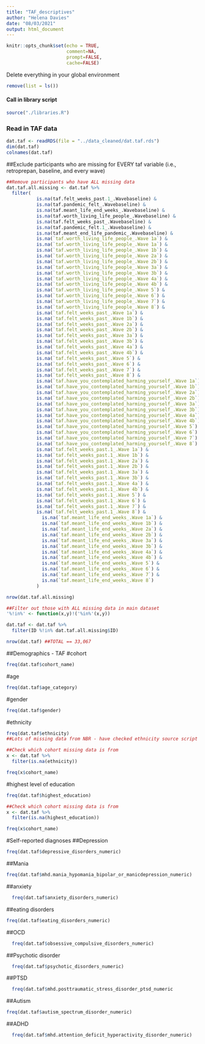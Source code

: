 ```yaml
---
title: "TAF_descriptives"
author: "Helena Davies"
date: "08/03/2021"
output: html_document
---
```



```r
knitr::opts_chunk$set(echo = TRUE,
                      comment=NA,
                      prompt=FALSE,
                      cache=FALSE)
```

Delete everything in your global environment
```r
remove(list = ls())
```

#### Call in library script

```r
source("./libraries.R")
```

### Read in TAF data
```r
dat.taf <- readRDS(file = "../data_cleaned/dat.taf.rds")
dim(dat.taf)
colnames(dat.taf)

```

##Exclude participants who are missing for EVERY taf variable (i.e., retroprepan, baseline, and every wave)
```r
##Remove participants who have ALL missing data
dat.taf.all.missing <- dat.taf %>%
  filter(
           is.na(taf.felt_weeks_past.1_.Wavebaseline) &
           is.na(taf.pandemic_felt_.Wavebaseline) &
           is.na(taf.meant_life_end_weeks_.Wavebaseline) &
           is.na(taf.worth_living_life_people_.Wavebaseline) &
           is.na(taf.felt_weeks_past_.Wavebaseline) &
           is.na(taf.pandemic_felt.1_.Wavebaseline) &
           is.na(taf.meant_end_life_pandemic_.Wavebaseline) &
           is.na(`taf.worth_living_life_people_.Wave 1a`) &
           is.na(`taf.worth_living_life_people_.Wave 1a`) &
           is.na(`taf.worth_living_life_people_.Wave 1b`) &
           is.na(`taf.worth_living_life_people_.Wave 2a`) &
           is.na(`taf.worth_living_life_people_.Wave 2b`) &
           is.na(`taf.worth_living_life_people_.Wave 3a`) &
           is.na(`taf.worth_living_life_people_.Wave 3b`) &
           is.na(`taf.worth_living_life_people_.Wave 4a`) &
           is.na(`taf.worth_living_life_people_.Wave 4b`) &
           is.na(`taf.worth_living_life_people_.Wave 5`) &
           is.na(`taf.worth_living_life_people_.Wave 6`) &
           is.na(`taf.worth_living_life_people_.Wave 7`) &
           is.na(`taf.worth_living_life_people_.Wave 8`) &
           is.na(`taf.felt_weeks_past_.Wave 1a`) &
           is.na(`taf.felt_weeks_past_.Wave 1b`) &
           is.na(`taf.felt_weeks_past_.Wave 2a`) &
           is.na(`taf.felt_weeks_past_.Wave 2b`) &
           is.na(`taf.felt_weeks_past_.Wave 3a`) &
           is.na(`taf.felt_weeks_past_.Wave 3b`) &
           is.na(`taf.felt_weeks_past_.Wave 4a`) &
           is.na(`taf.felt_weeks_past_.Wave 4b`) &
           is.na(`taf.felt_weeks_past_.Wave 5`) &
           is.na(`taf.felt_weeks_past_.Wave 6`) &
           is.na(`taf.felt_weeks_past_.Wave 7`) &
           is.na(`taf.felt_weeks_past_.Wave 8`) &
           is.na(`taf.have_you_contemplated_harming_yourself_.Wave 1a`) &
           is.na(`taf.have_you_contemplated_harming_yourself_.Wave 1b`) &
           is.na(`taf.have_you_contemplated_harming_yourself_.Wave 2a`) &
           is.na(`taf.have_you_contemplated_harming_yourself_.Wave 2b`) &
           is.na(`taf.have_you_contemplated_harming_yourself_.Wave 3a`) &
           is.na(`taf.have_you_contemplated_harming_yourself_.Wave 3b`) &
           is.na(`taf.have_you_contemplated_harming_yourself_.Wave 4a`) &
           is.na(`taf.have_you_contemplated_harming_yourself_.Wave 4b`) &
           is.na(`taf.have_you_contemplated_harming_yourself_.Wave 5`) &
           is.na(`taf.have_you_contemplated_harming_yourself_.Wave 6`) &
           is.na(`taf.have_you_contemplated_harming_yourself_.Wave 7`) &
           is.na(`taf.have_you_contemplated_harming_yourself_.Wave 8`) &
           is.na(`taf.felt_weeks_past.1_.Wave 1a`) &
           is.na(`taf.felt_weeks_past.1_.Wave 1b`) &
           is.na(`taf.felt_weeks_past.1_.Wave 2a`) &
           is.na(`taf.felt_weeks_past.1_.Wave 2b`) &
           is.na(`taf.felt_weeks_past.1_.Wave 3a`) &
           is.na(`taf.felt_weeks_past.1_.Wave 3b`) &
           is.na(`taf.felt_weeks_past.1_.Wave 4a`) &
           is.na(`taf.felt_weeks_past.1_.Wave 4b`) &
           is.na(`taf.felt_weeks_past.1_.Wave 5`) &
           is.na(`taf.felt_weeks_past.1_.Wave 6`) &
           is.na(`taf.felt_weeks_past.1_.Wave 7`) &
           is.na(`taf.felt_weeks_past.1_.Wave 8`) &
             is.na(`taf.meant_life_end_weeks_.Wave 1a`) &
             is.na(`taf.meant_life_end_weeks_.Wave 1b`) &
             is.na(`taf.meant_life_end_weeks_.Wave 2a`) &
             is.na(`taf.meant_life_end_weeks_.Wave 2b`) &
             is.na(`taf.meant_life_end_weeks_.Wave 3a`) &
             is.na(`taf.meant_life_end_weeks_.Wave 3b`) &
             is.na(`taf.meant_life_end_weeks_.Wave 4a`) &
             is.na(`taf.meant_life_end_weeks_.Wave 4b`) &
             is.na(`taf.meant_life_end_weeks_.Wave 5`) &
             is.na(`taf.meant_life_end_weeks_.Wave 6`) &
             is.na(`taf.meant_life_end_weeks_.Wave 7`) &
             is.na(`taf.meant_life_end_weeks_.Wave 8`)
           )

nrow(dat.taf.all.missing)
```

```r
##Filter out those with ALL missing data in main dataset
'%!in%' <- function(x,y)!('%in%'(x,y))

dat.taf <- dat.taf %>%
  filter(ID %!in% dat.taf.all.missing$ID)

nrow(dat.taf) ##TOTAL == 33,067

```

##Demographics - TAF
#cohort
```r
freq(dat.taf$cohort_name)
```

#age
```r
freq(dat.taf$age_category)
```

#gender
```r
freq(dat.taf$gender)
```

#ethnicity
```r
freq(dat.taf$ethnicity)
##Lots of missing data from NBR - have checked ethnicity source script and seems that the original dataset contains a lot of NAs...

##Check which cohort missing data is from
x <- dat.taf %>%
  filter(is.na(ethnicity))

freq(x$cohort_name)

```

#highest level of education
```r
freq(dat.taf$highest_education)

##Check which cohort missing data is from
x <- dat.taf %>%
  filter(is.na(highest_education))

freq(x$cohort_name)

```

#Self-reported diagnoses
##Depression
```r
freq(dat.taf$depressive_disorders_numeric) 

```

##Mania
```r
freq(dat.taf$mhd.mania_hypomania_bipolar_or_manicdepression_numeric) 

```

##anxiety
```r
  freq(dat.taf$anxiety_disorders_numeric)

```

##eating disorders
```r
freq(dat.taf$eating_disorders_numeric)

```

##OCD
```r
  freq(dat.taf$obsessive_compulsive_disorders_numeric)

```

##Psychotic disorder
```r
  freq(dat.taf$psychotic_disorders_numeric)
```

##PTSD
```r
  freq(dat.taf$mhd.posttraumatic_stress_disorder_ptsd_numeric
```
##Autism
```r
freq(dat.taf$autism_spectrum_disorder_numeric)
```

##ADHD
```r
  freq(dat.taf$mhd.attention_deficit_hyperactivity_disorder_numeric)

```

